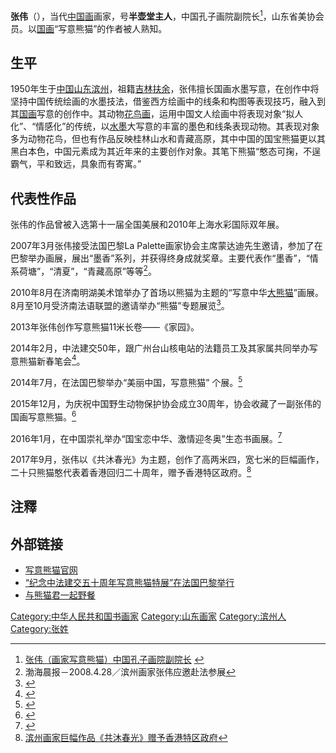 '''张伟'''（{{bd|1950年||catIdx=Z张}}），当代[[中国画|中国画]]画家，号'''半壶堂主人'''，中国孔子画院副院长<ref>[http://post.tom.com/D8001DC4226.html 张伟（画家写意熊猫）中国孔子画院副院长] {{webarchive|url=https://web.archive.org/web/20140427144643/http://post.tom.com/D8001DC4226.html |date=2014-04-27 }}</ref>，山东省美协会员。以[[国画|国画]]“写意熊猫”的作者被人熟知。

== 生平 ==
1950年生于[[中国|中国]][[山东|山东]][[滨州|滨州]]，祖籍[[吉林|吉林]][[扶余|扶余]]，张伟擅长国画水墨写意，在创作中将坚持中国传统绘画的水墨技法，借鉴西方绘画中的线条和构图等表现技巧，融入到其[[国画|国画]]写意的创作中。其动物[[花鸟画|花鸟画]]，运用中国文人绘画中将表现对象“拟人化”、“情感化”的传统，以[[水墨|水墨]]大写意的丰富的墨色和线条表现动物。其表现对象多为动物花鸟，但也有作品反映桂林山水和青藏高原，其中中国的国宝熊猫更以其黑白本色，中国元素成为其近年来的主要创作对象。其笔下熊猫“憨态可掬，不逞霸气，平和致远，具象而有寄寓。”

== 代表性作品 ==

张伟的作品曾被入选第十一届全国美展和2010年上海水彩国际双年展。

2007年3月张伟接受法国巴黎La Palette画家协会主席蒙达迪先生邀请，参加了在巴黎举办画展，展出“墨香”系列，并获得终身成就奖章。主要代表作“墨香”，“情系荷塘”，“清夏”，“青藏高原”等等<ref>渤海晨报－2008.4.28／滨州画家张伟应邀赴法参展</ref>。

2010年8月在济南明湖美术馆举办了首场以熊猫为主题的“写意中华[[大熊猫|大熊猫]]”画展。8月至10月受济南法语联盟的邀请举办“熊猫”专题展览<ref>{{Cite web |url=http://www.douban.com/note/83272238/ |title=济南法语联盟的日记 |access-date=2014-05-04 |archive-date=2016-04-06 |archive-url=https://web.archive.org/web/20160406182738/https://www.douban.com/note/83272238/ }}</ref>。

2013年张伟创作写意熊猫11米长卷——《家园》。

2014年2月，中法建交50年，跟广州台山核电站的法籍员工及其家属共同举办写意熊猫新春笔会<ref>{{Cite web |url=http://cd.qq.com/a/20140428/030030.htm |title=写意熊猫2014新春笔会 |access-date=2014-05-04 |archive-date=2014-05-04 |archive-url=https://web.archive.org/web/20140504141640/http://cd.qq.com/a/20140428/030030.htm }}</ref>。

2014年7月，在法国巴黎举办“美丽中国，写意熊猫” 个展。<ref>{{Cite web |url=http://news.xinhuanet.com/world/2014-07/08/c_1111512750.htm |title=““写意熊猫”画展亮相巴黎-国际频道-新华网 |access-date=2014-11-11 |archive-date=2014-11-12 |archive-url=https://web.archive.org/web/20141112225625/http://news.xinhuanet.com/world/2014-07/08/c_1111512750.htm }}</ref>

2015年12月，为庆祝中国野生动物保护协会成立30周年，协会收藏了一副张伟的国画写意熊猫。<ref>{{Cite web |url=http://blog.sina.com.cn/s/blog_621eda9b0102vfhz.html |title=存档副本 |access-date=2020-06-05 |archive-date=2020-06-05 |archive-url=https://web.archive.org/web/20200605234650/http://blog.sina.com.cn/s/blog_621eda9b0102vfhz.html }}</ref>

2016年1月，在中国崇礼举办“国宝恋中华、激情迎冬奥”生态书画展。<ref>{{Cite web |url=http://www.zjkgdcs.com/bencandy.php?fid=93&id=33402016 |title=崇礼雪季系列文化活动拉开帷幕 |access-date=2016-02-29 |archive-date=2016-03-04 |archive-url=https://web.archive.org/web/20160304164401/http://www.zjkgdcs.com/bencandy.php?fid=93&id=33402016 }}</ref>

2017年9月，张伟以《共沐春光》为主题，创作了高两米四，宽七米的巨幅画作，二十只熊猫憨代表着香港回归二十周年，赠予香港特区政府。<ref>[http://sd.sina.com.cn/bz/news/z/2017-09-11/1120-14547.html 滨州画家巨幅作品《共沐春光》赠予香港特区政府] </ref>

==注釋==
{{Reflist}}

== 外部链接 ==
*[http://thinkpanda.weebly.com/gallery.html 写意熊猫官网]
*[http://www.dfsc.com.cn/2014/0710/70779.html “纪念中法建交五十周年写意熊猫特展”在法国巴黎举行] {{Wayback|url=http://www.dfsc.com.cn/2014/0710/70779.html |date=20141111082249 }}
*[https://web.archive.org/web/20141111075027/http://www.xuesheng.fr/thread-3307861-1-1.html 与熊猫君一起野餐]

{{Authority control}}
{{DEFAULTSORT:Z}}
[[Category:中华人民共和国书画家|Category:中华人民共和国书画家]]
[[Category:山东画家|Category:山东画家]]
[[Category:滨州人|Category:滨州人]]
[[Category:张姓|Category:张姓]]